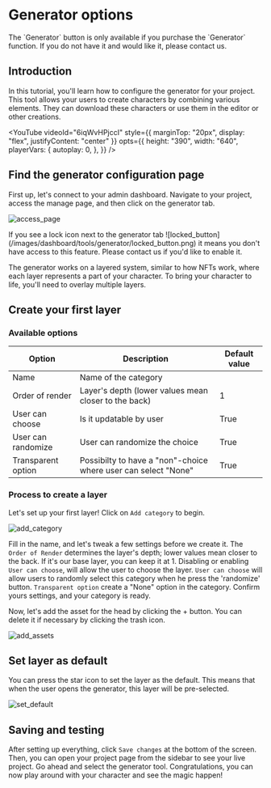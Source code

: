 
# Generator options

<Callout type="warning" emoji="⚠️">
  The `Generator` button is only available if you purchase the `Generator`
  function. If you do not have it and would like it, please contact us.
</Callout>

## Introduction

In this tutorial, you'll learn how to configure the generator for your project. This tool allows your users to create characters by combining various elements. They can download these characters or use them in the editor or other creations.

<YouTube
  videoId="6iqWvHPjccI"
  style={{ marginTop: "20px", display: "flex", justifyContent: "center" }}
  opts={{
    height: "390",
    width: "640",
    playerVars: {
      autoplay: 0,
    },
  }}
/>

## Find the generator configuration page

First up, let's connect to your admin dashboard. Navigate to your project, access the manage page, and then click on the generator tab.

![access_page](/images/dashboard/tools/generator/access_page.png)

<Callout type="warning" emoji="⚠️">
  If you see a lock icon next to the generator tab
  ![locked_button](/images/dashboard/tools/generator/locked_button.png) it means
  you don't have access to this feature. Please contact us if you'd like to
  enable it.
</Callout>

The generator works on a layered system, similar to how NFTs work, where each layer represents a part of your character. To bring your character to life, you'll need to overlay multiple layers.

## Create your first layer

### Available options

<table>
  <thead>
    <tr>
      <th>Option</th>
      <th>Description</th>
      <th>Default value</th>
    </tr>
  </thead>
  <tbody>
    <tr>
      <td>Name</td>
      <td>Name of the category</td>
      <td></td>
    </tr>
    <tr>
      <td>Order of render</td>
      <td>Layer's depth (lower values mean closer to the back)</td>
      <td>1</td>
    </tr>
    <tr>
      <td>User can choose</td>
      <td>Is it updatable by user</td>
      <td>True</td>
    </tr>
    <tr>
      <td>User can randomize</td>
      <td>User can randomize the choice</td>
      <td>True</td>
    </tr>
    <tr>
      <td>Transparent option</td>
      <td>Possibilty to have a "non"-choice where user can select "None"</td>
      <td>True</td>
    </tr>
  </tbody>
</table>

### Process to create a layer

Let's set up your first layer! Click on `Add category` to begin.

![add_category](/images/dashboard/tools/generator/add_category.png)

Fill in the name, and let's tweak a few settings before we create it. The `Order of Render` determines the layer's depth; lower values mean closer to the back. If it's our base layer, you can keep it at 1. Disabling or enabling `User can choose`, will allow the user to choose the layer. `User can choose` will allow users to randomly select this category when he press the 'randomize' button. `Transparent option` create a "None" option in the category. Confirm yours settings, and your category is ready.

Now, let's add the asset for the head by clicking the + button. You can delete it if necessary by clicking the trash icon.

![add_assets](/images/dashboard/tools/generator/add_assets.png)

## Set layer as default

You can press the star icon to set the layer as the default. This means that when the user opens the generator, this layer will be pre-selected.

![set_default](/images/dashboard/tools/generator/set_default.png)

## Saving and testing

After setting up everything, click `Save changes` at the bottom of the screen. Then, you can open your project page from the sidebar to see your live project. Go ahead and select the generator tool. Congratulations, you can now play around with your character and see the magic happen!
